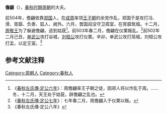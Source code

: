 {{模板:Infobox 先秦人物
|名称= 儋翩
|姓=[[姬姓|姬]]
|氏=儋
|名=翩
|字=
|别名=
|别字=
|谥号=
|时代=春秋
|国家=[[周朝|周]] 
|身份=大夫
|出生=
|逝世=
|父=[[儋括|儋括]]
}}
'''儋翩'''（{{bd|？||？||catIdx=D儋}}），[[春秋时期|春秋时期]][[周朝|周朝]]的大夫。

前504年，儋翩依靠[[郑国|郑国]]人，在[[成周|成周]]率领[[王子朝|王子朝]]的余党作乱，郑国于是攻打冯、滑、胥靡、负黍、狐人、阙外。六月，晋国阎没守卫周室，在胥靡筑城。十二月，[[周敬王|周敬王]]为了躲避儋翩，逃到姑莸<ref>《[[s:春秋左氏傳/定公|春秋左氏傳·定公六年]]》：周儋翩率王子朝之徒，因郑人将以作乱于周。……冬，十二月，天王处于姑莸，辟儋翩之乱也。</ref>。前503年春二月，儋翩在仪栗叛乱。<ref>《[[s:春秋左氏傳/定公|春秋左氏傳·定公七年]]》：七年春二月，周儋翩入于仪栗以叛。</ref>前502年二月己丑，[[单武公|单武公]]攻打谷城，[[刘桓公|刘桓公]]攻打仪栗。辛卯，单武公攻打简城，刘桓公攻打盂，以定王室。<ref>《春秋左氏傳·定公八年》</ref>

==参考文献注释==
{{Reflist}}
[[Category:周朝人|Category:周朝人]]
[[Category:春秋人|Category:春秋人]]